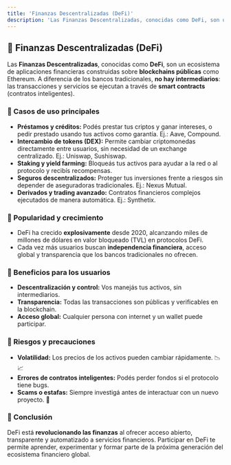 ```yaml
---
title: 'Finanzas Descentralizadas (DeFi)'
description: 'Las Finanzas Descentralizadas, conocidas como DeFi, son un ecosistema de aplicaciones financieras construidas sobre blockchains públicas como Ethereum.'
---
```


## 💸 Finanzas Descentralizadas (DeFi)

Las **Finanzas Descentralizadas**, conocidas como **DeFi**, son un ecosistema de aplicaciones financieras construidas sobre **blockchains públicas** como Ethereum. A diferencia de los bancos tradicionales, **no hay intermediarios**: las transacciones y servicios se ejecutan a través de **smart contracts** (contratos inteligentes).

### 🔹 Casos de uso principales

* **Préstamos y créditos:** Podés prestar tus criptos y ganar intereses, o pedir prestado usando tus activos como garantía. Ej.: Aave, Compound.
* **Intercambio de tokens (DEX):** Permite cambiar criptomonedas directamente entre usuarios, sin necesidad de un exchange centralizado. Ej.: Uniswap, Sushiswap.
* **Staking y yield farming:** Bloqueás tus activos para ayudar a la red o al protocolo y recibís recompensas.
* **Seguros descentralizados:** Proteger tus inversiones frente a riesgos sin depender de aseguradoras tradicionales. Ej.: Nexus Mutual.
* **Derivados y trading avanzado:** Contratos financieros complejos ejecutados de manera automática. Ej.: Synthetix.

### 🔹 Popularidad y crecimiento

* DeFi ha crecido **explosivamente** desde 2020, alcanzando miles de millones de dólares en valor bloqueado (TVL) en protocolos DeFi.
* Cada vez más usuarios buscan **independencia financiera**, acceso global y transparencia que los bancos tradicionales no ofrecen.

### 🔹 Beneficios para los usuarios

* **Descentralización y control:** Vos manejás tus activos, sin intermediarios.
* **Transparencia:** Todas las transacciones son públicas y verificables en la blockchain.
* **Acceso global:** Cualquier persona con internet y un wallet puede participar.

### 🔹 Riesgos y precauciones

* **Volatilidad:** Los precios de los activos pueden cambiar rápidamente. 📉📈
* **Errores de contratos inteligentes:** Podés perder fondos si el protocolo tiene bugs.
* **Scams o estafas:** Siempre investigá antes de interactuar con un nuevo proyecto. 🚨

### 🌟 Conclusión

DeFi está **revolucionando las finanzas** al ofrecer acceso abierto, transparente y automatizado a servicios financieros. Participar en DeFi te permite aprender, experimentar y formar parte de la próxima generación del ecosistema financiero global.
